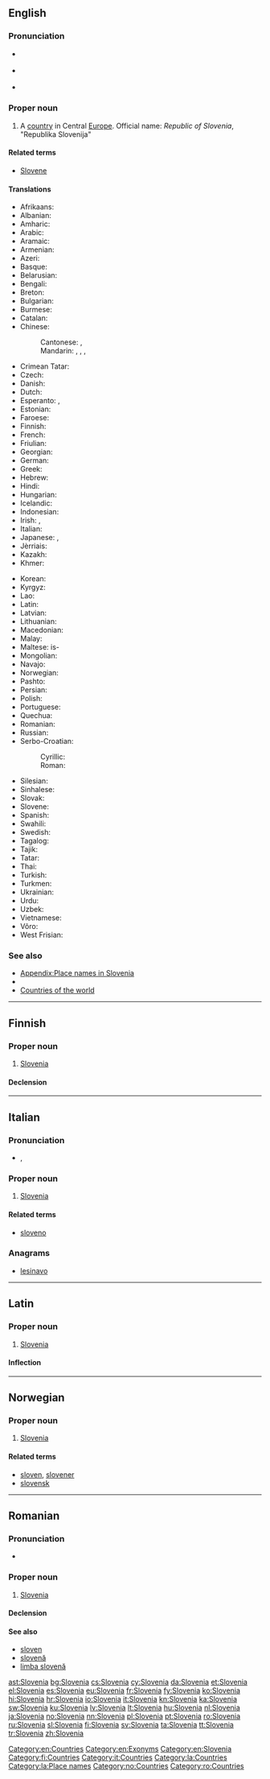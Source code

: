 {{also|slovenia}}
==English==

{{wikipedia}}

===Pronunciation===
* {{a|UK}} {{IPA|/sləʊˈviː.ni.ə/|/sləʊˈviːn.jə/}}
* {{a|US}} {{IPA|/sloʊˈvi.ni.ə/|/sloʊˈvin.jə/}}
* {{audio|en-us-Slovenia.ogg|Audio (US)}}

===Proper noun===
{{en-proper noun}}

# A [[country]] in Central [[Europe]]. Official name: ''Republic of Slovenia'', "Republika Slovenija"

====Related terms====
* [[Slovene]]

====Translations====
{{trans-top|country in Europe}}
* Afrikaans: {{t-|af|Slowenië}}
* Albanian: {{t-|sq|Slloveni}}
* Amharic: {{t-|am|ስሎቬኒያ|sc=Ethi}}
* Arabic: {{t-|ar|سلوفينيا|f|tr=slufiiniya|sc=Arab}}
* Aramaic: {{tø|arc|ܣܠܘܒܢܝܐ|sc=Hebr}}
* Armenian: {{t-|hy|Սլովենիա|tr=Slovenia|sc=Armn}}
* Azeri: {{t+|az|Sloveniya}}
* Basque: {{t+|eu|Eslovenia}}
* Belarusian: {{t-|be|Славенія|f|tr=Slavénija|sc=Cyrl}}
* Bengali: {{t-|bn|স্লোভেনিয়া|tr=slobheniya|sc=Beng}}
* Breton: {{t-|br|Slovenia}}
* Bulgarian: {{t+|bg|Словения|f|tr=Slovénija|sc=Cyrl}}
* Burmese: {{t-|my|ဆလုိဗေးနီးယား|tr=sʰálobènìyà|sc=Mymr}}
* Catalan: {{t+|ca|Eslovènia}}
* Chinese:
*: Cantonese: {{tø|yue|斯洛維尼亞|sc=Hani}}, {{tø|yue|斯洛维尼亚|sc=Hant}}
*: Mandarin: {{t-|cmn|斯洛文尼亞|sc=Hani}}, {{t-|cmn|斯洛文尼亚|tr=Sīluòwénníyǎ|sc=Hani}}, {{qualifier|Taiwan}} {{t|cmn|斯洛維尼亞|sc=Hani}}, {{t|cmn|斯洛维尼亚|tr=Sīluòwéiníyǎ|sc=Hani}}
* Crimean Tatar: {{tø|crh|Sloveniya}}
* Czech: {{t+|cs|Slovinsko|n}}
* Danish: {{t+|da|Slovenien}}
* Dutch: {{t+|nl|Slovenië|n}}
* Esperanto: {{t-|eo|Slovenio}}, {{t-|eo|Slovenujo}}
* Estonian: {{t+|et|Sloveenia}}
* Faroese: {{t-|fo|Slovenia|n}}
* Finnish: {{t+|fi|Slovenia}}
* French: {{t+|fr|Slovénie|f}}
* Friulian: {{tø|fur|Slovenie}}
* Georgian: {{t-|ka|სლოვენია|tr=slovenia|sc=Geor}}
* German: {{t+|de|Slowenien|n}}
* Greek: {{t+|el|Σλοβενία|f|tr=Slovenía|sc=Grek}}
* Hebrew: {{t+|he|סלובניה|f|tr=sloveniya|sc=Hebr}}
* Hindi: {{t+|hi|स्लोवेनिया|tr=slōvēniyā|sc=Deva}}
* Hungarian: {{t+|hu|Szlovénia}}
* Icelandic: {{t+|is|Slóvenía|f}}
* Indonesian: {{t-|id|Slovenia}}
* Irish: {{t-|ga|Slóivéin|f|alt=An tSlóivéin}}, {{t-|ga|Poblacht na Slóivéine|f}}
* Italian: {{t+|it|Slovenia|f}}
* Japanese: {{t+|ja|スロヴェニア|tr=Surovenia}}, {{t+|ja|スロベニア|tr=Surobenia}}
* Jèrriais: {{tø|roa-jer|Slovénie|f}}
* Kazakh: {{t|kk|Словения|tr=Sloveniya|sc=Cyrl}}
* Khmer: {{t-|km|ស្លូវេនី|tr=slo ve ni|sc=Khmr}}
{{trans-mid}}
* Korean: {{t+|ko|슬로베니아|tr=Seullobenia|sc=Hang}}
* Kyrgyz: {{t-|ky|Словения|tr=Sloveniya|sc=Cyrl}}
* Lao: {{t-|lo|ສະໂລເວນີ|sc=Laoo}}
* Latin: {{t-|la|Slovenia}}
* Latvian: {{t+|lv|Slovēnija|f}}
* Lithuanian: {{t+|lt|Slovėnija}}
* Macedonian: {{t+|mk|Словенија|f|tr=Slovenija|sc=Cyrl}}
* Malay: {{t-|ms|Slovenia}}
* Maltese: is-{{t-|mt|Slovenja}}
* Mongolian: {{t-|mn|Словени|tr=Slovéni|sc=Cyrl}}
* Navajo: {{tø|nv|Słobíín bikéyah}}
* Norwegian: {{t+|no|Slovenia}}
* Pashto: {{t-|ps|سلووانیا|tr=Slovāniyā|sc=ps-Arab}}
* Persian: {{t+|fa|اسلوونی|tr=Esloveni|sc=fa-Arab}}
* Polish: {{t+|pl|Słowenia|f}}
* Portuguese: {{t+|pt|Eslovénia|f}}
* Quechua: {{t-|qu|Isluwinya}}
* Romanian: {{t+|ro|Slovenia|f}}
* Russian: {{t+|ru|Словения|f|tr=Slovénija|sc=Cyrl}}
* Serbo-Croatian:
*: Cyrillic: {{t-|sh|Словенија|f|alt=Сло̀ве̄нија|sc=Cyrl}}
*: Roman: {{t-|sh|Slovenija|f|alt=Slòvēnija}}
* Silesian: {{tø|szl|Słowyńijo|f}}
* Sinhalese: {{t-|si|ස්‍ලොවෙනියාව|tr=sloveniyāva|sc=Sinh}}
* Slovak: {{t-|sk|Slovinsko}}
* Slovene: {{t+|sl|Slovenija|alt=Slovénija|f}}
* Spanish: {{t+|es|Eslovenia|f}}
* Swahili: {{t+|sw|Slovenia}}
* Swedish: {{t+|sv|Slovenien|c}}
* Tagalog: {{t-|tl|Islobenya}}
* Tajik: {{t-|tg|Словения|tr=Sloveniya|sc=Cyrl}}
* Tatar: {{t-|tt|Словения|tr=Sloveniä|sc=Cyrl}}
* Thai: {{t+|th|สโลวีเนีย|tr=sà-lŏh-wee-nia|sc=Thai}}
* Turkish: {{t+|tr|Slovenya}}
* Turkmen: {{t-|tk|Sloweniýa}}
* Ukrainian: {{t+|uk|Словенія|f|tr=Slovénija|sc=Cyrl}}
* Urdu: {{t-|ur|سلووینیا|tr=sloveniyā|sc=ur-Arab}}
* Uzbek: {{t-|uz|Sloveniya}}
* Vietnamese: {{t-|vi|Slovenia}}
* Võro: {{tø|vro|Sloveeniä}}
* West Frisian: {{t+|fy|Sloveenje}}
{{trans-bottom}}

===See also===
* [[Appendix:Place names in Slovenia]]
* {{list:countries of Europe/en}}
* [[Appendix:Countries of the world|Countries of the world]]

[[Category:en:Countries]]
[[Category:en:Exonyms]]
[[Category:en:Slovenia]]

----

==Finnish==
{{wikipedia|lang=fi}}

===Proper noun===
{{fi-proper noun}}

# [[#English|Slovenia]]

====Declension====
{{fi-decl-kulkija|Sloveni|nopl=1}}

[[Category:fi:Countries]]

----

==Italian==
{{wikipedia|lang=it}}

===Pronunciation===
* {{IPA|/zloˈvɛnja/|lang=it}}, {{X-SAMPA|/zlo"vEnja/|lang=it}}

===Proper noun===
{{it-proper noun|g=f}}

# [[#English|Slovenia]]

====Related terms====
* [[sloveno]]

===Anagrams===
* [[lesinavo#Italian|lesinavo]]

[[Category:it:Countries]]

----

==Latin==
{{wikipedia|lang=la}}

===Proper noun===
{{la-proper noun|Slovenia|Sloveniae|Sloveniae|f|first}}

# [[#English|Slovenia]]

====Inflection====
{{la-decl-1st-loc|Sloveni}}

[[Category:la:Countries]]
[[Category:la:Place names]]

----

==Norwegian==

===Proper noun===
{{head|no|proper noun}}

# [[#English|Slovenia]]

====Related terms====
* [[sloven]], [[slovener]]
* [[slovensk]]

[[Category:no:Countries]]

----

==Romanian==

===Pronunciation===
* {{IPA|[sloˈve.ni.a]|lang=ro}}

===Proper noun===
{{head|ro|proper noun|g=f}}

# [[#English|Slovenia]]

====Declension====
{{ro-country|gend=f|Sloveniei}}

====See also====
* [[sloven]]
* [[slovenă]]
* [[limba slovenă]]

[[Category:ro:Countries]]

[[ast:Slovenia]]
[[bg:Slovenia]]
[[cs:Slovenia]]
[[cy:Slovenia]]
[[da:Slovenia]]
[[et:Slovenia]]
[[el:Slovenia]]
[[es:Slovenia]]
[[eu:Slovenia]]
[[fr:Slovenia]]
[[fy:Slovenia]]
[[ko:Slovenia]]
[[hi:Slovenia]]
[[hr:Slovenia]]
[[io:Slovenia]]
[[it:Slovenia]]
[[kn:Slovenia]]
[[ka:Slovenia]]
[[sw:Slovenia]]
[[ku:Slovenia]]
[[lv:Slovenia]]
[[lt:Slovenia]]
[[hu:Slovenia]]
[[nl:Slovenia]]
[[ja:Slovenia]]
[[no:Slovenia]]
[[nn:Slovenia]]
[[pl:Slovenia]]
[[pt:Slovenia]]
[[ro:Slovenia]]
[[ru:Slovenia]]
[[sl:Slovenia]]
[[fi:Slovenia]]
[[sv:Slovenia]]
[[ta:Slovenia]]
[[tt:Slovenia]]
[[tr:Slovenia]]
[[zh:Slovenia]]
